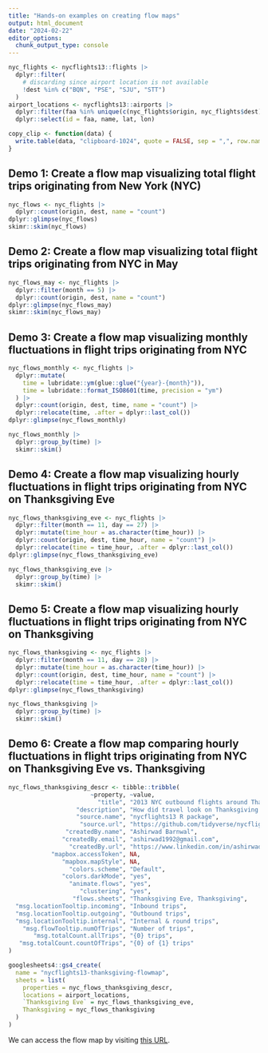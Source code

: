 ```yaml
---
title: "Hands-on examples on creating flow maps"
output: html_document
date: "2024-02-22"
editor_options: 
  chunk_output_type: console
---
```


```r
nyc_flights <- nycflights13::flights |>
  dplyr::filter(
    # discarding since airport location is not available
    !dest %in% c("BQN", "PSE", "SJU", "STT")
  )
airport_locations <- nycflights13::airports |>
  dplyr::filter(faa %in% unique(c(nyc_flights$origin, nyc_flights$dest))) |>
  dplyr::select(id = faa, name, lat, lon)

copy_clip <- function(data) {
  write.table(data, "clipboard-1024", quote = FALSE, sep = ",", row.names = FALSE)
}
```

## Demo 1: Create a flow map visualizing total flight trips originating from New York (NYC)

```r
nyc_flows <- nyc_flights |>
  dplyr::count(origin, dest, name = "count")
dplyr::glimpse(nyc_flows)
skimr::skim(nyc_flows)
```

## Demo 2: Create a flow map visualizing total flight trips originating from NYC in May

```r
nyc_flows_may <- nyc_flights |>
  dplyr::filter(month == 5) |>
  dplyr::count(origin, dest, name = "count")
dplyr::glimpse(nyc_flows_may)
skimr::skim(nyc_flows_may)
```

## Demo 3: Create a flow map visualizing monthly fluctuations in flight trips originating from NYC

```r
nyc_flows_monthly <- nyc_flights |>
  dplyr::mutate(
    time = lubridate::ym(glue::glue("{year}-{month}")),
    time = lubridate::format_ISO8601(time, precision = "ym")
  ) |>
  dplyr::count(origin, dest, time, name = "count") |>
  dplyr::relocate(time, .after = dplyr::last_col())
dplyr::glimpse(nyc_flows_monthly)

nyc_flows_monthly |>
  dplyr::group_by(time) |>
  skimr::skim()
```

## Demo 4: Create a flow map visualizing hourly fluctuations in flight trips originating from NYC on Thanksgiving Eve

```r
nyc_flows_thanksgiving_eve <- nyc_flights |>
  dplyr::filter(month == 11, day == 27) |>
  dplyr::mutate(time_hour = as.character(time_hour)) |>
  dplyr::count(origin, dest, time_hour, name = "count") |>
  dplyr::relocate(time = time_hour, .after = dplyr::last_col())
dplyr::glimpse(nyc_flows_thanksgiving_eve)

nyc_flows_thanksgiving_eve |>
  dplyr::group_by(time) |>
  skimr::skim()
```

## Demo 5: Create a flow map visualizing hourly fluctuations in flight trips originating from NYC on Thanksgiving

```r
nyc_flows_thanksgiving <- nyc_flights |>
  dplyr::filter(month == 11, day == 28) |>
  dplyr::mutate(time_hour = as.character(time_hour)) |>
  dplyr::count(origin, dest, time_hour, name = "count") |>
  dplyr::relocate(time = time_hour, .after = dplyr::last_col())
dplyr::glimpse(nyc_flows_thanksgiving)

nyc_flows_thanksgiving |>
  dplyr::group_by(time) |>
  skimr::skim()
```

## Demo 6: Create a flow map comparing hourly fluctuations in flight trips originating from NYC on Thanksgiving Eve vs. Thanksgiving

```r
nyc_flows_thanksgiving_descr <- tibble::tribble(
                       ~property, ~value,
                         "title", "2013 NYC outbound flights around Thanksgiving",
                   "description", "How did travel look on Thanksgiving Eve and Thanksgiving by time of day?",
                   "source.name", "nycflights13 R package",
                    "source.url", "https://github.com/tidyverse/nycflights13",
                "createdBy.name", "Ashirwad Barnwal",
               "createdBy.email", "ashirwad1992@gmail.com",
                 "createdBy.url", "https://www.linkedin.com/in/ashirwad1992/",
            "mapbox.accessToken", NA,
               "mapbox.mapStyle", NA,
                 "colors.scheme", "Default",
               "colors.darkMode", "yes",
                 "animate.flows", "yes",
                    "clustering", "yes",
                  "flows.sheets", "Thanksgiving Eve, Thanksgiving",
  "msg.locationTooltip.incoming", "Inbound trips",
  "msg.locationTooltip.outgoing", "Outbound trips",
  "msg.locationTooltip.internal", "Internal & round trips",
    "msg.flowTooltip.numOfTrips", "Number of trips",
       "msg.totalCount.allTrips", "{0} trips",
   "msg.totalCount.countOfTrips", "{0} of {1} trips"
)

googlesheets4::gs4_create(
  name = "nycflights13-thanksgiving-flowmap",
  sheets = list(
    properties = nyc_flows_thanksgiving_descr, 
    locations = airport_locations,
    `Thanksgiving Eve` = nyc_flows_thanksgiving_eve,
    Thanksgiving = nyc_flows_thanksgiving
  )
)
```

We can access the flow map by visiting [this URL](https://www.flowmap.blue/1j-ocAKu7FA2WbxOShKfxr9g6NnDwAIcyALNew__KcZE).
